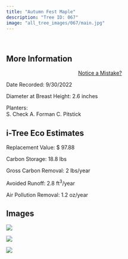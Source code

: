 ```yaml
---
title: "Autumn Fest Maple"
description: "Tree ID: 067"
image: "all_tree_images/067/main.jpg"
---
```


<br>

## **More Information**
::: column-margin
<center><a class="button" href="https://forms.gle/W6f5nwYxrM33hF4f7">Notice a Mistake?</a></center>
:::


Date Recorded:  9/30/2022

Diameter at Breast Height:  2.6  inches

Planters:  
S. Check
A. Forman
C. Pitstick

## **i-Tree Eco Estimates**


 Replacement Value: $ 97.88

 Carbon Storage:  18.8  lbs

 Gross Carbon Removal:  2  lbs/year

 Avoided Runoff:  2.8  ft<sup>3</sup>/year

 Air Pollution Removal:  1.2  oz/year

## **Images**


 ![](all_tree_images/067/IMG_6560.jpg)

 ![](all_tree_images/067/IMG_6561.jpg)

 ![](all_tree_images/067/main.jpg)
